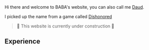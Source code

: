 
<Intro />

<Spacer />

Hi there and welcome to BABA's website, you can also call me [Daud](https://dishonored.fandom.com/wiki/Daud).

I picked up the name from a game called [Dishonored](https://en.wikipedia.org/wiki/Dishonored)

> 🚧 This website is currently under construction 🚧

<Spacer />

## Experience

<Experience />


